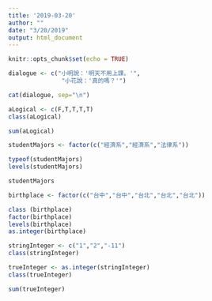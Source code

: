 ```yaml
---
title: '2019-03-20'
author: ""
date: "3/20/2019"
output: html_document
---
```


```r
knitr::opts_chunk$set(echo = TRUE)
```

```r
dialogue <- c("小明說：'明天不用上課。'",
               "小花說：'真的嗎？'")

cat(dialogue, sep="\n")
```

```r
aLogical <- c(F,T,T,T,T)
class(aLogical)
```

```r
sum(aLogical)
```

```r
studentMajors <- factor(c("經濟系","經濟系","法律系"))

typeof(studentMajors)
levels(studentMajors)
```

```r
studentMajors
```


```r
birthplace <- factor(c("台中","台中","台北","台北","台北"))

class (birthplace)
factor(birthplace)
levels(birthplace)
as.integer(birthplace)
```

```r
stringInteger <- c("1","2","-11")
class(stringInteger)
```

```r
trueInteger <- as.integer(stringInteger)
class(trueInteger)
```

```r
sum(trueInteger)
```

